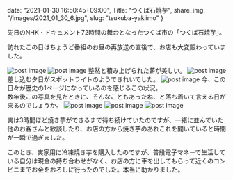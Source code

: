 date: "2021-01-30 16:50:45+09:00",
Title: "つくば石焼芋",
share_img: "/images/2021_01_30_6.jpg",
slug: "tsukuba-yakiimo"
}

先日のNHK・ドキュメント72時間の舞台となったつくば市の「つくば石焼芋」。

訪れたこの日はちょうど番組のお昼の再放送の直後で、お店も大変賑わっていました。


<img src="/images/2021_01_30_1.jpg" alt="post image" />
<img src="/images/2021_01_30_2.jpg" alt="post image" />
<span className="caption">整然と積み上げられた薪が美しい。</span>
<img src="/images/2021_01_30_3.jpg" alt="post image" />
<span className="caption">差し込む夕日がスポットライトのようできれいでした。</span>
<img src="/images/2021_01_30_4.jpg" alt="post image" />
<span className="caption">今、この日々が歴史の1ページになっているのを感じるこの状況。<br />数年後この写真を見たときに、そんなこともあったね、と落ち着いて言える日が来るのでしょうか。</span>
<img src="/images/2021_01_30_5.jpg" alt="post image" />
<img src="/images/2021_01_30_6.jpg" alt="post image" />
<img src="/images/2021_01_30_7.jpg" alt="post image" />

実は3時間ほど焼き芋ができるまで待ち続けていたのですが、一緒に並んでいた他のお客さんと歓談したり、お店の方から焼き芋のあれこれを聞いていると時間が一瞬で過ぎました。

このとき、実家用に冷凍焼き芋を購入したのですが、普段電子マネーで生活している自分は現金の持ち合わせがなく、お店の方に車を出してもらって近くのコンビニまでお金をおろしに行ったのでした。本当に助かりました。


